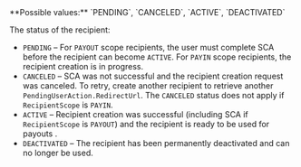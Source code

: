 <ResponseField name="Status" type="string">
**Possible values:** `PENDING`, `CANCELED`, `ACTIVE`, `DEACTIVATED`

The status of the recipient: 
- `PENDING` – For `PAYOUT` scope recipients, the user must complete SCA before the recipient can become `ACTIVE`. For `PAYIN` scope recipients, the recipient creation is in progress.
- `CANCELED` – SCA was not successful and the recipient creation request was canceled. To retry, create another recipient to retrieve another `PendingUserAction.RedirectUrl`. The `CANCELED` status does not apply if `RecipientScope` is `PAYIN`.
- `ACTIVE` – Recipient creation was successful (including SCA if `RecipientScope` is `PAYOUT`) and the recipient is ready to be used for payouts .
- `DEACTIVATED` – The recipient has been permanently deactivated and can no longer be used.
</ResponseField>